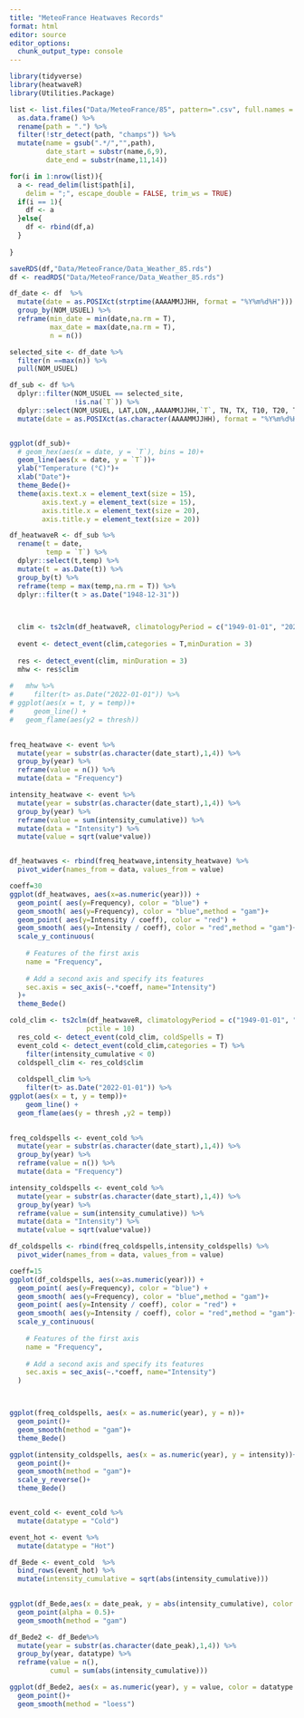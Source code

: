 ```yaml
---
title: "MeteoFrance Heatwaves Records"
format: html
editor: source
editor_options: 
  chunk_output_type: console
---
```


```r
library(tidyverse)
library(heatwaveR)
library(Utilities.Package)
```


```r

list <- list.files("Data/MeteoFrance/85", pattern=".csv", full.names = T) %>% 
  as.data.frame() %>% 
  rename(path = ".") %>% 
  filter(!str_detect(path, "champs")) %>% 
  mutate(name = gsub(".*/","",path),
         date_start = substr(name,6,9),
         date_end = substr(name,11,14))

for(i in 1:nrow(list)){
  a <- read_delim(list$path[i], 
    delim = ";", escape_double = FALSE, trim_ws = TRUE)
  if(i == 1){
    df <- a
  }else{
    df <- rbind(df,a)
  }
  
}

saveRDS(df,"Data/MeteoFrance/Data_Weather_85.rds")
df <- readRDS("Data/MeteoFrance/Data_Weather_85.rds")
```

```r

df_date <- df  %>% 
  mutate(date = as.POSIXct(strptime(AAAAMMJJHH, format = "%Y%m%d%H"))) %>% 
  group_by(NOM_USUEL) %>% 
  reframe(min_date = min(date,na.rm = T),
          max_date = max(date,na.rm = T),
          n = n())

selected_site <- df_date %>% 
  filter(n ==max(n)) %>% 
  pull(NOM_USUEL)

df_sub <- df %>% 
  dplyr::filter(NOM_USUEL == selected_site,
                !is.na(`T`)) %>% 
  dplyr::select(NOM_USUEL, LAT,LON,,AAAAMMJJHH,`T`, TN, TX, T10, T20, T50,T100) %>% 
  mutate(date = as.POSIXct(as.character(AAAAMMJJHH), format = "%Y%m%d%H",tz = "UTC"))


ggplot(df_sub)+
  # geom_hex(aes(x = date, y = `T`), bins = 10)+
  geom_line(aes(x = date, y = `T`))+
  ylab("Temperature (°C)")+
  xlab("Date")+
  theme_Bede()+
  theme(axis.text.x = element_text(size = 15),
        axis.text.y = element_text(size = 15),
        axis.title.x = element_text(size = 20),
        axis.title.y = element_text(size = 20))

df_heatwaveR <- df_sub %>% 
  rename(t = date,
         temp = `T`) %>% 
  dplyr::select(t,temp) %>% 
  mutate(t = as.Date(t)) %>% 
  group_by(t) %>% 
  reframe(temp = max(temp,na.rm = T)) %>% 
  dplyr::filter(t > as.Date("1948-12-31"))

  

  clim <- ts2clm(df_heatwaveR, climatologyPeriod = c("1949-01-01", "2024-06-23"))
  
  event <- detect_event(clim,categories = T,minDuration = 3)
  
  res <- detect_event(clim, minDuration = 3)
  mhw <- res$clim
  
#   mhw %>% 
#     filter(t> as.Date("2022-01-01")) %>% 
# ggplot(aes(x = t, y = temp))+
#     geom_line() +
#   geom_flame(aes(y2 = thresh))
  
```

```r

freq_heatwave <- event %>% 
  mutate(year = substr(as.character(date_start),1,4)) %>% 
  group_by(year) %>% 
  reframe(value = n()) %>% 
  mutate(data = "Frequency")

intensity_heatwave <- event %>% 
  mutate(year = substr(as.character(date_start),1,4)) %>% 
  group_by(year) %>% 
  reframe(value = sum(intensity_cumulative)) %>% 
  mutate(data = "Intensity") %>% 
  mutate(value = sqrt(value*value))


df_heatwaves <- rbind(freq_heatwave,intensity_heatwave) %>% 
  pivot_wider(names_from = data, values_from = value)

coeff=30
ggplot(df_heatwaves, aes(x=as.numeric(year))) +
  geom_point( aes(y=Frequency), color = "blue") +
  geom_smooth( aes(y=Frequency), color = "blue",method = "gam")+
  geom_point( aes(y=Intensity / coeff), color = "red") +
  geom_smooth( aes(y=Intensity / coeff), color = "red",method = "gam")+
  scale_y_continuous(
    
    # Features of the first axis
    name = "Frequency",
    
    # Add a second axis and specify its features
    sec.axis = sec_axis(~.*coeff, name="Intensity")
  )+
  theme_Bede()

```


```r

cold_clim <- ts2clm(df_heatwaveR, climatologyPeriod = c("1949-01-01", "2024-06-23"),
                   pctile = 10)
  res_cold <- detect_event(cold_clim, coldSpells = T)
  event_cold <- detect_event(cold_clim,categories = T) %>% 
    filter(intensity_cumulative < 0)
  coldspell_clim <- res_cold$clim
  
  coldspell_clim %>% 
    filter(t> as.Date("2022-01-01")) %>%
ggplot(aes(x = t, y = temp))+
    geom_line() +
  geom_flame(aes(y = thresh ,y2 = temp))

    
freq_coldspells <- event_cold %>% 
  mutate(year = substr(as.character(date_start),1,4)) %>% 
  group_by(year) %>% 
  reframe(value = n()) %>% 
  mutate(data = "Frequency")

intensity_coldspells <- event_cold %>% 
  mutate(year = substr(as.character(date_start),1,4)) %>% 
  group_by(year) %>% 
  reframe(value = sum(intensity_cumulative)) %>% 
  mutate(data = "Intensity") %>% 
  mutate(value = sqrt(value*value))

df_coldspells <- rbind(freq_coldspells,intensity_coldspells) %>% 
  pivot_wider(names_from = data, values_from = value)

coeff=15
ggplot(df_coldspells, aes(x=as.numeric(year))) +
  geom_point( aes(y=Frequency), color = "blue") +
  geom_smooth( aes(y=Frequency), color = "blue",method = "gam")+
  geom_point( aes(y=Intensity / coeff), color = "red") +
  geom_smooth( aes(y=Intensity / coeff), color = "red",method = "gam")+
  scale_y_continuous(
    
    # Features of the first axis
    name = "Frequency",
    
    # Add a second axis and specify its features
    sec.axis = sec_axis(~.*coeff, name="Intensity")
  )



ggplot(freq_coldspells, aes(x = as.numeric(year), y = n))+
  geom_point()+
  geom_smooth(method = "gam")+
  theme_Bede()

ggplot(intensity_coldspells, aes(x = as.numeric(year), y = intensity))+
  geom_point()+
  geom_smooth(method = "gam")+
  scale_y_reverse()+
  theme_Bede()



```

```r

  
event_cold <- event_cold %>% 
  mutate(datatype = "Cold")

event_hot <- event %>% 
  mutate(datatype = "Hot")

df_Bede <- event_cold  %>% 
  bind_rows(event_hot) %>% 
  mutate(intensity_cumulative = sqrt(abs(intensity_cumulative)))
  

ggplot(df_Bede,aes(x = date_peak, y = abs(intensity_cumulative), color = datatype))+
  geom_point(alpha = 0.5)+
  geom_smooth(method = "gam")

df_Bede2 <- df_Bede%>% 
  mutate(year = substr(as.character(date_peak),1,4)) %>% 
  group_by(year, datatype) %>% 
  reframe(value = n(),
          cumul = sum(abs(intensity_cumulative))) 

ggplot(df_Bede2, aes(x = as.numeric(year), y = value, color = datatype ))+
  geom_point()+
  geom_smooth(method = "loess")
```


